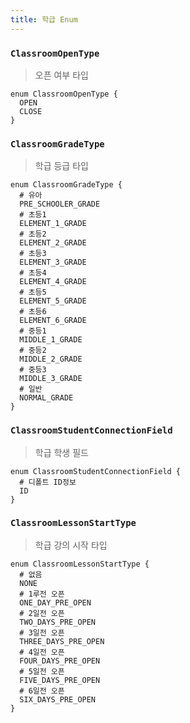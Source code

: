 ```yaml
---
title: 학급 Enum
---
```



### `ClassroomOpenType`
> 오픈 여부 타입

```js:title=ClassroomOpenType
enum ClassroomOpenType {
  OPEN
  CLOSE
}
````

### `ClassroomGradeType`
> 학급 등급 타입

```js:title=ClassroomGradeType
enum ClassroomGradeType {
  # 유아
  PRE_SCHOOLER_GRADE
  # 초등1
  ELEMENT_1_GRADE
  # 초등2
  ELEMENT_2_GRADE
  # 초등3
  ELEMENT_3_GRADE
  # 초등4
  ELEMENT_4_GRADE
  # 초등5
  ELEMENT_5_GRADE
  # 초등6
  ELEMENT_6_GRADE
  # 중등1
  MIDDLE_1_GRADE
  # 중등2
  MIDDLE_2_GRADE
  # 중등3
  MIDDLE_3_GRADE
  # 일반
  NORMAL_GRADE
}
````


### `ClassroomStudentConnectionField`
> 학급 학생 필드

```js:title=ClassroomStudentConnectionField
enum ClassroomStudentConnectionField {
  # 디폴트 ID정보 
  ID
}
```


### `ClassroomLessonStartType`
> 학급 강의 시작 타입

```js:title=ClassroomLessonStartType
enum ClassroomLessonStartType {
  # 없음
  NONE
  # 1루전 오픈
  ONE_DAY_PRE_OPEN
  # 2일전 오픈
  TWO_DAYS_PRE_OPEN
  # 3일전 오픈
  THREE_DAYS_PRE_OPEN
  # 4일전 오픈
  FOUR_DAYS_PRE_OPEN
  # 5일전 오픈
  FIVE_DAYS_PRE_OPEN
  # 6일전 오픈
  SIX_DAYS_PRE_OPEN
}
````
